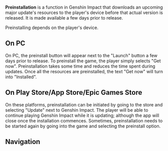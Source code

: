 {{Terminology Infobox
|type=Game Systems
}}'''Preinstallation''' is a function in Genshin Impact that downloads an upcoming major update's resources to the player's device before that actual version is released. It is made available a few days prior to release.

Preinstalling depends on the player's device.

==On PC==
On PC, the preinstall button will appear next to the "Launch" button a few days prior to release. To preinstall the game, the player simply selects "Get now". Preinstallation takes some time and reduces the time spent during updates. Once all the resources are preinstalled, the text "Get now" will turn into "Installed".

==On Play Store/App Store/Epic Games Store==
On these platforms, preinstallation can be initiated by going to the store and selecting "Update" next to Genshin Impact. The player will be able to continue playing Genshin Impact while it is updating; although the app will close once the installation commences. Sometimes, preinstallation needs to be started again by going into the game and selecting the preinstall option.

==Navigation==
{{Game Systems Navbox}}